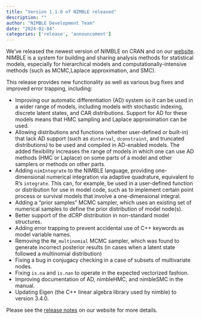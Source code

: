 ```yaml
---
title: "Version 1.1.0 of NIMBLE released"
description: ""
author: "NIMBLE Development Team"
date: "2024-02-04"
categories: ['release', 'announcement']
---
```


We’ve released the newest version of NIMBLE on CRAN and on our [website](https://web.archive.org/web/20250321205159/https://r-nimble.org/). NIMBLE is a system for building and sharing analysis methods for statistical models, especially for hierarchical models and computationally-intensive methods (such as MCMC,Laplace approximation, and SMC).

This release provides new functionality as well as various bug fixes and improved error trapping, including:

  * Improving our automatic differentiation (AD) system so it can be used in a wider range of models, including models with stochastic indexing, discrete latent states, and CAR distributions. Support for AD for these models means that HMC sampling and Laplace approximation can be used.
  * Allowing distributions and functions (whether user-defined or built-in) that lack AD support (such as `dinterval`, `dconstraint`, and truncated distributions) to be used and compiled in AD-enabled models. The added flexibility increases the range of models in which one can use AD methods (HMC or Laplace) on some parts of a model and other samplers or methods on other parts.
  * Adding `nimIntegrate` to the NIMBLE language, providing one-dimensional numerical integration via adaptive quadrature, equivalent to R’s `integrate`. This can, for example, be used in a user-defined function or distribution for use in model code, such as to implement certain point process or survival models that involve a one-dimensional integral.
  * Adding a “prior samples” MCMC sampler, which uses an existing set of numerical samples to define the prior distribution of model node(s).
  * Better support of the dCRP distribution in non-standard model structures.
  * Adding error trapping to prevent accidental use of C++ keywords as model variable names.
  * Removing the `RW_multinomial` MCMC sampler, which was found to generate incorrect posterior results (in cases when a latent state followed a multinomial distribution)
  * Fixing a bug in conjugacy checking in a case of subsets of multivariate nodes.
  * Fixing `is.na` and `is.nan` to operate in the expected vectorized fashion.
  * Improving documentation of AD, nimbleHMC, and nimbleSMC in the manual.
  * Updating Eigen (the C++ linear algebra library used by nimble) to version 3.4.0.

Please see the [release notes](https://web.archive.org/web/20250321205159/https://r-nimble.org/more/news) on our website for more details.